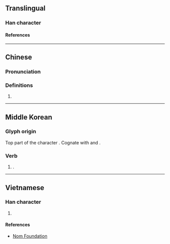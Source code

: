 {{also|䒑|ン|ソ}}
{{character info}}
==Translingual==
{{stroke order|type=animate}}

===Han character===
{{Han char|rn=3|rad=丶|as=01|sn=2|four=80000|canj=IH,XIH|ids=⿰丶㇒}}

====References====
{{Han ref|kx=0080.121|dj=0162.211|hdz=10042.091|uh=4E37}}

----

==Chinese==
{{zh-forms}}

===Pronunciation===
{{zh-pron
|m=bā,dàobāzì
|m_note=倒八字 when used as a component
|c=baat3
|mc=
|oc=
|ma=
|cat=
}}

===Definitions===
{{zh-hanzi}}

# {{n-g|Component variant of {{zh-l|八*}}.}}

----

==Middle Korean==

===Glyph origin===
Top part of the character {{l|ko|[[為]]([[爲]])|t=to do}}. Cognate with {{cog|ja|𬼀}} and {{cog|vi|爫}}.

===Verb===
{{head|okm|verb|tr=ho-|[[hangeul]]|[[ᄒᆞ다|ᄒᆞ-]]}}

# {{spelling of|okm|Kwukyel|[[ᄒᆞ다|ᄒᆞ-]]|tr=ho-|t=to do|pos=also a [[light verb]] deriving verbs and adjectives}}.

----

==Vietnamese==

===Han character===
{{vi-readings|reading=[[bát]]|rs=丶01}}

# {{rfdef|vi|sort=丶01}}

====References====
* [http://nomfoundation.org/common/nom_details.php?codepoint=4e37 Nom Foundation]